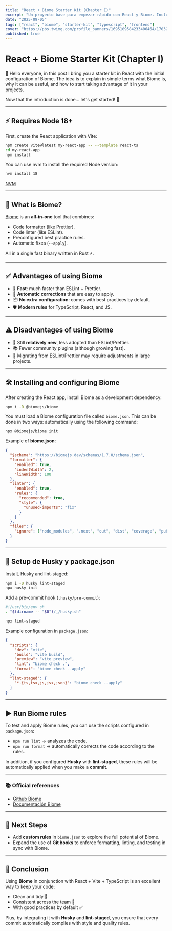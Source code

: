 ```yaml
---
title: "React + Biome Starter Kit (Chapter I)"
excerpt: "Un proyecto base para empezar rápido con React y Biome. Incluye configuración lista para desarrollo moderno con TypeScript, linting y formateo automático."
date: "2025-09-05"
tags: ["react", "biome", "starter-kit", "typescript", "frontend"]
cover: "https://pbs.twimg.com/profile_banners/1695109584233406464/1703241507/1500x500"
published: true
---
```


# React + Biome Starter Kit (Chapter I)

👋 Hello everyone, in this post I bring you a starter kit in React with the initial configuration of Biome.
The idea is to explain in simple terms what Biome is, why it can be useful, and how to start taking advantage of it in your projects.

Now that the introduction is done... let's get started! 🚀

---

## ⚡ Requires Node 18+

First, create the React application with Vite:

```bash
npm create vite@latest my-react-app -- --template react-ts
cd my-react-app
npm install
```

You can use nvm to install the required Node version:

```bash
nvm install 18
```
[NVM](https://github.com/nvm-sh/nvm)  


---

## 🤔 What is Biome?

[Biome](https://biomejs.dev/) is an **all-in-one** tool that combines:

- Code formatter (like Prettier).
- Code linter (like ESLint).
- Preconfigured best practice rules.
- Automatic fixes (`--apply`).

All in a single fast binary written in Rust ⚡.

---

## ✅ Advantages of using Biome

- 🚀 **Fast**: much faster than ESLint + Prettier.
- 🔧 **Automatic corrections** that are easy to apply.
- 📦 **No extra configuration**: comes with best practices by default.
- 🛡️ **Modern rules** for TypeScript, React, and JS.

---

## ⚠️ Disadvantages of using Biome

- 🌱 Still **relatively new**, less adopted than ESLint/Prettier.
- 📚 Fewer community plugins (although growing fast).
- 🔄 Migrating from ESLint/Prettier may require adjustments in large projects.

---

## 🛠 Installing and configuring Biome

After creating the React app, install Biome as a development dependency:

```bash
npm i -D @biomejs/biome
```

You must load a Biome configuration file called `biome.json`. This can be done in two ways: automatically using the following command:

```bash
npx @biomejs/biome init
```

Example of **biome.json**:

```json
{
  "$schema": "https://biomejs.dev/schemas/1.7.0/schema.json",
  "formatter": {
    "enabled": true,
    "indentWidth": 2,
    "lineWidth": 100
  },
  "linter": {
    "enabled": true,
    "rules": {
      "recommended": true,
      "style": {
        "unused-imports": "fix"
      }
    }
  },
  "files": {
    "ignore": ["node_modules", ".next", "out", "dist", "coverage", "public"]
  }
}
```

---

## 🔐 Setup de Husky y package.json

InstalL Husky and lint-staged:

```bash
npm i -D husky lint-staged
npx husky init
```

Add a pre-commit hook (`.husky/pre-commit`):

```bash
#!/usr/bin/env sh
. "$(dirname -- "$0")/_/husky.sh"

npx lint-staged
```

Example configuration in `package.json`:

```json
{
  "scripts": {
    "dev": "vite",
    "build": "vite build",
    "preview": "vite preview",
    "lint": "biome check .",
    "format": "biome check --apply"
  },
  "lint-staged": {
    "*.{ts,tsx,js,jsx,json}": "biome check --apply"
  }
}
```
---

## ▶️ Run Biome rules

To test and apply Biome rules, you can use the scripts configured in `package.json`:

- `npm run lint` → analyzes the code.
- `npm run format` → automatically corrects the code according to the rules.

In addition, if you configured **Husky** with **lint-staged**, these rules will be automatically applied when you make a **commit**.

---

###  📚 Official references
- [Github Biome](https://github.com/biomejs/biome)
- [Documentación Biome](https://biomejs.dev/)

---

## 🔮 Next Steps

- Add **custom rules** in `biome.json` to explore the full potential of Biome.  
- Expand the use of **Git hooks** to enforce formatting, linting, and testing in sync with Biome.  

---

## 🎯 Conclusion

Using **Biome** in conjunction with React + Vite + TypeScript is an excellent way to keep your code:

- Clean and tidy 🧹  
- Consistent across the team 👥
- With good practices by default ✅

Plus, by integrating it with **Husky** and **lint-staged**, you ensure that every commit automatically complies with style and quality rules.

